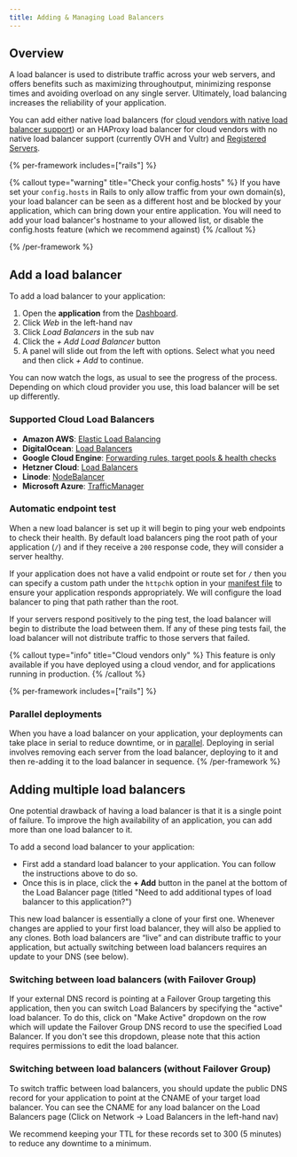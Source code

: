 ```yaml
---
title: Adding & Managing Load Balancers
---
```


## Overview 

A load balancer is used to distribute traffic across your web servers, and offers benefits such as maximizing throughoutput, minimizing response times and avoiding overload on any single server. Ultimately, load balancing increases the reliability of your application.

You can add either native load balancers (for [cloud vendors with native load balancer support](#supported-cloud-load-balancers)) or an HAProxy load balancer for cloud vendors with no native load balancer support (currently OVH and Vultr) and [Registered Servers](/docs/servers/registered-servers).

{% per-framework includes=["rails"] %}

{% callout type="warning" title="Check your config.hosts" %}
If you have set your `config.hosts` in Rails to only allow traffic from your own domain(s), your load balancer can be seen as a different host and be blocked by your application, which can bring down your entire application. You will need to add your load balancer's hostname to your allowed list, or disable the config.hosts feature (which we recommend against)
{% /callout %}

{% /per-framework %}

## Add a load balancer

To add a load balancer to your application: 

1. Open the **application** from the [Dashboard](https://app.cloud66.com/dashboard).
2. Click *Web* in the left-hand nav 
3. Click *Load Balancers* in the sub nav
3. Click the *+ Add Load Balancer* button
4. A panel will slide out from the left with options. Select what you need and then click *+ Add* to continue.

You can now watch the logs, as usual to see the progress of the process. Depending on which cloud provider you use, this load balancer will be set up differently.

### Supported Cloud Load Balancers

- **Amazon AWS**: [Elastic Load Balancing](https://aws.amazon.com/elasticloadbalancing/)
- **DigitalOcean**: [Load Balancers](https://docs.digitalocean.com/products/networking/load-balancers/)
- **Google Cloud Engine**: [Forwarding rules, target pools & health checks](https://developers.google.com/compute/docs/load-balancing/)
- **Hetzner Cloud**: [Load Balancers](https://docs.hetzner.com/cloud/load-balancers/overview)
- **Linode**: [NodeBalancer](https://www.linode.com/nodebalancers/)
- **Microsoft Azure**: [TrafficManager](https://docs.microsoft.com/en-us/azure/traffic-manager/)

### Automatic endpoint test

When a new load balancer is set up it will begin to ping your web endpoints to check their health. By default load balancers ping the root path of your application (`/`) and if they receive a `200` response code, they will consider a server healthy.

If your application does not have a valid endpoint or route set for `/` then you can specify a custom path under the `httpchk` option in your [manifest file](/docs/manifest/building-a-manifest-file#manifest-settings-for-load-balancers) to ensure your application responds appropriately. We will configure the load balancer to ping that path rather than the root.

If your servers respond positively to the ping test, the load balancer will begin to distribute the load between them. If any of these ping tests fail, the load balancer will not distribute traffic to those servers that failed.

{% callout type="info" title="Cloud vendors only" %}
This feature is only available if you have deployed using a cloud vendor, and for applications running in production.
{% /callout %}

{% per-framework includes=["rails"] %}
### Parallel deployments

When you have a load balancer on your application, your deployments can take place in serial to reduce downtime, or in [parallel](/docs/deployment/parallel-deployment). Deploying in serial involves removing each server from the load balancer, deploying to it and then re-adding it to the load balancer in sequence.
{% /per-framework %}

## Adding multiple load balancers

One potential drawback of having a load balancer is that it is a single point of failure. To improve the high availability of an application, you can add more than one load balancer to it.

To add a second load balancer to your application:

* First add a standard load balancer to your application. You can follow the instructions above to do so. 
* Once this is in place, click the **+ Add** button in the panel at the bottom of the Load Balancer page (titled "Need to add additional types of load balancer to this application?")

This new load balancer is essentially a clone of your first one. Whenever changes are applied to your first load balancer, they will also be applied to any clones. Both load balancers are “live” and can distribute traffic to your application, but actually switching between load balancers requires an update to your DNS (see below).

### Switching between load balancers (with Failover Group)

If your external DNS record is pointing at a Failover Group targeting this application, then you can switch Load Balancers by specifying the "active" load balancer. To do this, click on "Make Active" dropdown on the row which will update the Failover Group DNS record to use the specified Load Balancer. If you don't see this dropdown, please note that this action requires permissions to edit the load balancer.

### Switching between load balancers (without Failover Group)

To switch traffic between load balancers, you should update the public DNS record for your application to point at the CNAME of your target load balancer. You can see the CNAME for any load balancer on the Load Balancers page (Click on Network &rarr; Load Balancers in the left-hand nav)

We recommend keeping your TTL for these records set to 300 (5 minutes) to reduce any downtime to a minimum.


